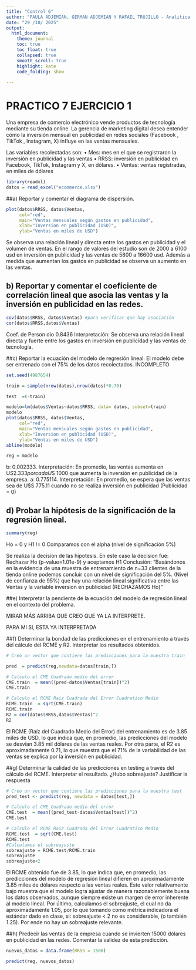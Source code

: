```yaml
---
title: "Control 6"
author: "PAULA ADJEMIAN, GERMAN ADJEMIAN Y RAFAEL TRUJILLO - Analitica de Datos "
date: "29 /10/ 2025"
output: 
  html_document:
    theme: journal
    toc: true
    toc_float: true
    collapsed: true
    smooth_scroll: true
    highlight: kate
    code_folding: show
    
---
```


# PRACTICO 7 EJERCICIO 1

Una empresa de comercio electrónico vende productos de tecnología mediante su tienda online. La 
gerencia de marketing digital desea entender cómo la inversión mensual en publicidad en redes 
sociales (Facebook , TikTok , Instagram, X) influye en las ventas mensuales. 

Las variables recolectadas son: 
• Mes: mes en el que se registraron la inversión en publicidad y las ventas 
• RRSS: inversión en publicidad en Facebook, TikTok, Instagram y X, en dólares. 
• Ventas: ventas registradas, en miles de dólares 

```r
library(readxl)
datos = read_excel("ecommerce.xlsx")
```

##a) Reportar y comentar el diagrama de dispersión.

```r
plot(datos$RRSS, datos$Ventas,
     col="red",
     main="Ventas mensuales según gastos en publicidad",
     xlab="Inversion en publicidad (USD)",
     ylab="Ventas en miles de USD")
```
Se observa una relación lineal y directa entre los gastos en publicidad y el 
volumen de ventas. 
En el rango de valores del estudio son de 2000 a 6100 usd en inversión en publicidad y las ventas de 5800 a 16600 usd. Además a medida que aumentan los gastos en publicidad se observa un aumento en las ventas.

## b) Reportar y comentar el coeficiente de correlación lineal que asocia las ventas y la inversión en publicidad en las redes. 

```r
cov(datos$RRSS, datos$Ventas) #para verificar que hay asociación
cor(datos$RRSS,datos$Ventas)
```
Coef. de Person dio 0.8436
Interpretación: Se observa una relación lineal directa y fuerte entre los gastos en inversión en publicidad y las ventas de tecnología.

##c) Reportar la ecuación del modelo de regresión lineal. El modelo debe ser entrenado con el 75% de los datos recolectados. INCOMPLETO

```r
set.seed(4987654)

train = sample(nrow(datos),nrow(datos)*0.70) 

test  =(-train)

modelo=lm(datos$Ventas~datos$RRSS, data= datos, subset=train)
modelo
plot(datos$RRSS, datos$Ventas,
     col="red",
     main="Ventas mensuales según gastos en publicidad",
     xlab="Inversion en publicidad (USD)",
     ylab="Ventas en miles de USD")
abline(modelo)

reg = modelo
```
  b: 0.002333. 
  Interpretación: En promedio, las ventas aumenta en U$S 2.333 por cada U$S 1000 que aumenta la inversión en publicidad de la empresa. 
  a: 0.775114. 
  Interpretación: En promedio, se espera que las ventas sea de U$S 775.11 cuando no se realiza inversión en publicidad (Publicidad = 0)
  
## d) Probar la hipótesis de la significación de la regresión lineal. 

```r
summary(reg) 
```

  Ho = 0  y H1 != 0 
  Comparamos con el alpha (nivel de significación 5%) 

  Se realiza la decision de las hipotesis. En este caso la decision fue: Rechazar Ho (p-value=1.01e-9) y aceptamos H1
  Conclusión: "Basándonos en la evidencia de una muestra de entrenamiento de n=33 clientes de la tienda online podemos concluir con un nivel de significación del 5%. (Nivel de confianza de 95%) que hay una relación lineal significativa entre las Ventas y la variable inversion en publicidad (RECHAZAMOS Ho)"
  
##e) Interpretar la pendiente de la ecuación del modelo de regresión lineal en el contexto del problema. 

MIRAR MÁS ARRIBA QUE CREO QUE YA LA INTERPRETE.


PARA MI SI, ESTA YA INTERPRETADA

##f) Determinar la bondad de las predicciones en el entrenamiento a través del cálculo del 
RCME y R2. Interpretar los resultados obtenidos.

```r
# Creo un vector que contiene las predicciones para la muestra train

pred  = predict(reg,newdata=datos[train,])

# Calculo el CME Cuadrado medio del error 
CME.train  = mean((pred-datos$Ventas[train])^2)
CME.train

# Calculo el RCME Raiz Cuadrada del Error Cuadratico Medio 
RCME.train  = sqrt(CME.train)
RCME.train
R2 = cor(datos$RRSS,datos$Ventas)^2
R2
```
El RCME (Raíz del Cuadrado Medio del Error) del entrenamiento es de 3.85 miles de USD, lo que indica que, en promedio, las predicciones del modelo se desvían 3.85 mil dólares de las ventas reales.
Por otra parte, el R2 es aproximadamente 0.71, lo que muestra que el 71% de la variabilidad de las ventas se explica por la inversión en publicidad.



##g) Determinar la calidad de las predicciones en testing a través del cálculo del RCME. 
Interpretar el resultado. ¿Hubo sobreajuste? Justificar la respuesta

```r
# Creo un vector que contiene las predicciones para la muestra test
pred_test <- predict(reg, newdata = datos[test,])

# Calculo el CME Cuadrado medio del error 
CME.test  = mean((pred_test-datos$Ventas[test])^2)
CME.test

# Calculo el RCME Raiz Cuadrada del Error Cuadratico Medio 
RCME.test  = sqrt(CME.test)
RCME.test
#Calculamos el sobreajuste
sobreajuste = RCME.test/RCME.train
sobreajuste
sobreajuste<2
```
El RCME obtenido fue de 3.85, lo que indica que, en promedio, las predicciones del modelo de regresión lineal difieren en aproximadamente 3.85 miles de dólares respecto a las ventas reales.
Este valor relativamente bajo muestra que el modelo logra ajustar de manera razonablemente buena los datos observados, aunque siempre existe un margen de error inherente al modelo lineal.
Por último, calculamos el sobreajuste, el cual no da aproximadamente 1.05, por lo que tomando como métrica indicadora el estándar dado en clase, si: sobreajuste < 2 no es considerable, (o también 1.25). Por ende no hay un sobreajuste relevante.


##h) Predecir las ventas de la empresa cuando se invierten 15000 dólares en publicidad en las 
redes. Comentar la validez de esta predicción. 

```r
nuevos_datos = data.frame(RRSS = 1500)

predict(reg, nuevos_datos)
```



